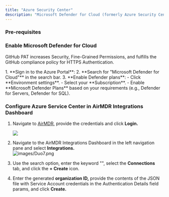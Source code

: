 ```yaml
---
title: "Azure Security Center"
description: "Microsoft Defender for Cloud (formerly Azure Security Center) involves enabling security policies, configuring compliance settings, and monitoring security alerts."
---
```


### Pre-requisites

<Check>
  
</Check>

### Enable Microsoft Defender for Cloud

GitHub PAT increases Security, Fine-Grained Permissions, and fulfills the GitHub compliance policy for HTTPS Authentication.

<Steps>
  <Step title="Access Azure Portal">
    1. **Sign in to the Azure Portal**: <https://portal.azure.com>
    2. **Search for "Microsoft Defender for Cloud"** in the search bar.
    3. **Enable Defender plans**:
       - Click **Environment settings**.
       - Select your **Subscription**.
       - Enable **Microsoft Defender Plans** based on your requirements (e.g., Defender for Servers, Defender for SQL).
  </Step>
</Steps>

### Configure Azure Service Center in AirMDR Integrations Dashboard

1. Navigate to [AirMDR](https://app.airmdr.com/auth/login), provide the credentials and click **Login.**

   ![](/images/Datadog11.png)
2. Navigate to the AirMDR Integrations Dashboard in the left navigation pane and select **Integrations.**\
   ![images/Duo7.png](/images/Duo7.png)
3. Use the search option, enter the keyword "", select the **Connections** tab, and click the **\+ Create** icon.
4. Enter the generated **organization ID,** provide the contents of the JSON file with Service Account credentials in the Authentication Details field params, and click **Create.**